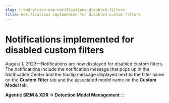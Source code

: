 ```yaml
---
slug: trend-vision-one-notifications-disabled-filters
title: Notifications implemented for disabled custom filters
---
```

# Notifications implemented for disabled custom filters

August 1, 2023—Notifications are now displayed for disabled custom filters. The notifications include the notification message that pops up in the Notification Center and the tooltip message displayed next to the filter name on the **Custom Filter** tab and the associated model name on the **Custom Model** tab.

**Agentic SIEM & XDR → Detection Model Management**
:::
